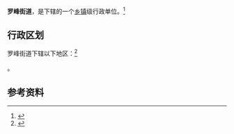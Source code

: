 {{中国乡级行政区|37/06/85/001/000}}

'''罗峰街道'''，是{{PRC admin/fullname|37/06/85/001/000|3}}下辖的一个[[乡镇|乡镇]]级行政单位。<ref>{{PRC admin/ref sgc|{{PRC admin/parent|37/06/85/001/000}}}}</ref>

== 行政区划 ==

罗峰街道下辖以下地区：<ref>{{PRC admin/ref sgc|37/06/85/001/000}}</ref>

{{PRC admin/children|37/06/85/001/000}}。

== 参考资料 ==

{{reflist}}

{{行政区划小作品}}
{{PRC admin/navcat|37/06/85/001/000}}